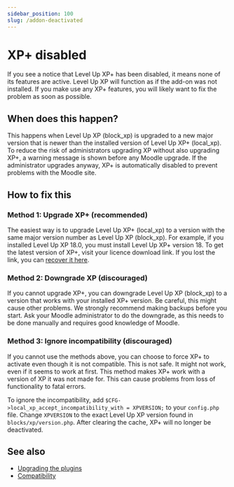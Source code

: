 ```yaml
---
sidebar_position: 100
slug: /addon-deactivated
---
```


# XP+ disabled

If you see a notice that Level Up XP+ has been disabled, it means none of its features are active. Level Up XP will function as if the add-on was not installed. If you make use any XP+ features, you will likely want to fix the problem as soon as possible.

## When does this happen?

This happens when Level Up XP (block_xp) is upgraded to a new major version that is newer than the installed version of Level Up XP+ (local_xp). To reduce the risk of administrators upgrading XP without also upgrading XP+, a warning message is shown before any Moodle upgrade. If the administrator upgrades anyway, XP+ is automatically disabled to prevent problems with the Moodle site.

## How to fix this

### Method 1: Upgrade XP+ (recommended)

The easiest way is to upgrade Level Up XP+ (local_xp) to a version with the same major version number as Level Up XP (block_xp). For example, if you installed Level Up XP 18.0, you must install Level Up XP+ version 18. To get the latest version of XP+, visit your licence download link. If you lost the link, you can [recover it here](https://www.levelup.plus/recover).

### Method 2: Downgrade XP (discouraged)

If you cannot upgrade XP+, you can downgrade Level Up XP (block_xp) to a version that works with your installed XP+ version. Be careful, this might cause other problems. We strongly recommend making backups before you start. Ask your Moodle administrator to do the downgrade, as this needs to be done manually and requires good knowledge of Moodle.

### Method 3: Ignore incompatibility (discouraged)

If you cannot use the methods above, you can choose to force XP+ to activate even though it is not compatible. This is not safe. It might not work, even if it seems to work at first. This method makes XP+ work with a version of XP it was not made for. This can cause problems from loss of functionality to fatal errors.

To ignore the incompatibility, add `$CFG->local_xp_accept_incompatibility_with = XPVERSION;` to your `config.php` file. Change `XPVERSION` to the exact Level Up XP version found in `blocks/xp/version.php`. After clearing the cache, XP+ will no longer be deactivated.

## See also

- [Upgrading the plugins](/getting-started/installation/upgrading.mdx)
- [Compatibility](/xp/docs/getting-started/installation/compatibility/index.mdx)
